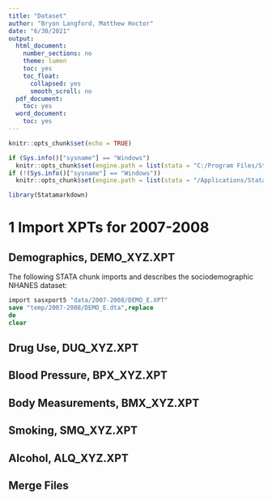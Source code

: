 ```yaml
---
title: "Dataset"
author: "Bryon Langford, Matthew Hoctor"
date: "6/30/2021"
output:
  html_document:
    number_sections: no
    theme: lumen
    toc: yes
    toc_float:
      collapsed: yes
      smooth_scroll: no
  pdf_document:
    toc: yes
  word_document:
    toc: yes
---
```


```r
knitr::opts_chunk$set(echo = TRUE)

if (Sys.info()["sysname"] == "Windows") 
  knitr::opts_chunk$set(engine.path = list(stata = "C:/Program Files/Stata17/StataBE-64")) 
if (!(Sys.info()["sysname"] == "Windows"))
  knitr::opts_chunk$set(engine.path = list(stata = "/Applications/Stata"))
```

```r
library(Statamarkdown)
```

# 1 Import XPTs for 2007-2008

## Demographics, DEMO_XYZ.XPT

The following STATA chunk imports and describes the sociodemographic NHANES dataset:

```stata
import sasxport5 "data/2007-2008/DEMO_E.XPT"
save "temp/2007-2008/DEMO_E.dta",replace
de
clear
```

## Drug Use, DUQ_XYZ.XPT

## Blood Pressure, BPX_XYZ.XPT

## Body Measurements, BMX_XYZ.XPT

## Smoking, SMQ_XYZ.XPT

## Alcohol, ALQ_XYZ.XPT

## Merge Files